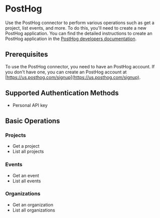 # PostHog

Use the PostHog connector to perform various operations such as get a project, list events, and more. To do this, you'll need to create a new PostHog application. You can find the detailed instructions to create an PostHog application in the [PostHog developers documentation](https://posthog.com/docs/api).

## Prerequisites

To use the PostHog connector, you need to have an PostHog account. If you don't have one, you can create an PostHog account at [https://us.posthog.com/signup](https://us.posthog.com/signup).

## Supported Authentication Methods

-   Personal API key

## Basic Operations

### Projects

-   Get a project
-   List all projects

### Events

-   Get an event
-   List all events

### Organizations

-   Get an organization
-   List all organizations
